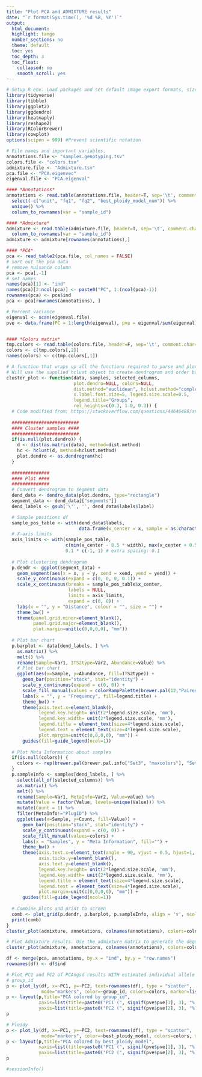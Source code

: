 ```yaml
---
title: "Plot PCA and ADMIXTURE results"
date: "`r format(Sys.time(), '%d %B, %Y')`"
output:
  html_document:
  highlight: tango
  number_sections: no
  theme: default
  toc: yes
  toc_depth: 3
  toc_float:
    collapsed: no
    smooth_scroll: yes
---
```


```r
# Setup R env. Load packages and set default image export formats, size and resolution.
library(tidyverse)
library(tibble)
library(ggplot2)
library(ggdendro)
library(heatmaply)
library(reshape2)
library(RColorBrewer)
library(cowplot)
options(scipen = 999) #Prevent scientific notation
```


```r
# File names and important variables.
annotations.file <- "samples.genotyping.tsv"
colors.file <- "colors.tsv"
admixture.file <- "Admixture.tsv"
pca.file <- "PCA.eigenvec"
eigenval.file <- "PCA.eigenval"
```


```r
#### *Annotations*
annotations <- read.table(annotations.file, header=T, sep='\t', comment.char='#', check.names=FALSE) %>%
  select(-c("unit", "fq1", "fq2", "best_ploidy_model_num")) %>%
  unique() %>%
  column_to_rownames(var = "sample_id")

#### *Admixture*
admixture <- read.table(admixture.file, header=T, sep='\t', comment.char='', check.names=FALSE) %>%
  column_to_rownames(var = "sample_id")
admixture <- admixture[rownames(annotations),]

#### *PCA*
pca <- read_table2(pca.file, col_names = FALSE)
# sort out the pca data
# remove nuisance column
pca <- pca[,-1]
# set names
names(pca)[1] <- "ind"
names(pca)[2:ncol(pca)] <- paste0("PC", 1:(ncol(pca)-1))
rownames(pca) <- pca$ind
pca <- pca[rownames(annotations), ]

# Percent variance
eigenval <- scan(eigenval.file)
pve <- data.frame(PC = 1:length(eigenval), pve = eigenval/sum(eigenval)*100)


#### *Colors matrix*
tmp.colors <- read.table(colors.file, header=F, sep='\t', comment.char='', check.names=FALSE)
colors <- c(tmp.colors[,2])
names(colors) <- c(tmp.colors[,1])
```


``` r
# A function that wraps up all the functions required to parse and plot the input data.
# Will use the supplied hclust object to create dendrogram and order bars or will perform clustering itself.
cluster_plot <- function(data, samples, selected_columns, 
                         plot.dendro=NULL, colors=NULL,
                         dist.method="euclidean", hclust.method="complete",
                         x.label.font.size=5, legend.size.scale=0.5,
                         legend.title="Groups",
                         rel_heights=c(0.3, 1.0, 0.3)) {
  # Code modified from: https://stackoverflow.com/questions/44646488/stacked-bar-plot-with-hierarchical-clustering-dendrogram
  
  #########################
  #### Cluster samples ####
  #########################
  if(is.null(plot.dendro)) {
    d <- dist(as.matrix(data), method=dist.method)
    hc <- hclust(d, method=hclust.method)
    plot.dendro <- as.dendrogram(hc)
  }
  
  ##############
  #### Plot ####
  ##############
  # Convert dendrogram to segment data
  dend_data <- dendro_data(plot.dendro, type="rectangle")
  segment_data <- dend_data[["segments"]]
  dend_labels <- gsub('\'', '', dend_data$labels$label)

  # Sample positions df
  sample_pos_table <- with(dend_data$labels, 
                           data.frame(x_center = x, sample = as.character(label), width = 0.9))
  # X-axis limits
  axis_limits <- with(sample_pos_table, 
                      c(min(x_center - 0.5 * width), max(x_center + 0.5 * width))) + 
                      0.1 * c(-1, 1) # extra spacing: 0.1
  
  # Plot clustering dendrogram
  p.dendr <- ggplot(segment_data) +
    geom_segment(aes(x = x, y = y, xend = xend, yend = yend)) +
    scale_y_continuous(expand = c(0, 0, 0, 0.1)) + 
    scale_x_continuous(breaks = sample_pos_table$x_center, 
                       labels = NULL, 
                       limits = axis_limits, 
                       expand = c(0, 0)) + 
    labs(x = "", y = "Distance", colour = "", size = "") +
    theme_bw() + 
    theme(panel.grid.minor=element_blank(),
          panel.grid.major=element_blank(),
          plot.margin=unit(c(0,0,0,0), "mm"))
  
  # Plot bar chart
  p.barplot <- data[dend_labels, ] %>%
    as.matrix() %>%
    melt() %>%
    rename(Sample=Var1, ITS2type=Var2, Abundance=value) %>%
    # Plot bar chart
    ggplot(aes(x=Sample, y=Abundance, fill=ITS2type)) +
      geom_bar(position="stack", stat="identity") +
      scale_y_continuous(expand = c(0, 0)) +
      scale_fill_manual(values = colorRampPalette(brewer.pal(12,"Paired"))(12)) +
      labs(x = "", y = "Frequency", fill=legend.title) +
      theme_bw() +
      theme(axis.text.x=element_blank(),
            legend.key.height= unit(2*legend.size.scale, 'mm'),
            legend.key.width= unit(2*legend.size.scale, 'mm'),
            legend.title = element_text(size=4*legend.size.scale),
            legend.text = element_text(size=4*legend.size.scale),
            plot.margin=unit(c(0,0,0,0), "mm")) +
      guides(fill=guide_legend(ncol=1))
  
  # Plot Meta Information about samples
  if(is.null(colors)) {
    colors <- rep(brewer.pal(brewer.pal.info["Set3", "maxcolors"], "Set3"), ceiling(nrow(samples)/12))
  }
  p.sampleInfo <- samples[dend_labels, ] %>%
    select(all_of(selected_columns)) %>%
    as.matrix() %>% 
    melt() %>% 
    rename(Sample=Var1, MetaInfo=Var2, Value=value) %>% 
    mutate(Value = factor(Value, levels=unique(Value))) %>%
    mutate(Count = 1) %>% 
    filter(MetaInfo!="PlugID") %>%
    ggplot(aes(x=Sample, y=Count, fill=Value)) + 
      geom_bar(position="stack", stat="identity") + 
      scale_y_continuous(expand = c(0, 0)) + 
      scale_fill_manual(values=colors) +
      labs(x = "Samples", y = "Meta Information", fill="") +
      theme_bw() +
      theme(axis.text.x=element_text(angle = 90, vjust = 0.5, hjust=1, size=x.label.font.size),
            axis.ticks.y=element_blank(),
            axis.text.y=element_blank(),
            legend.key.height= unit(2*legend.size.scale, 'mm'),
            legend.key.width= unit(2*legend.size.scale, 'mm'),
            legend.title = element_text(size=4*legend.size.scale),
            legend.text = element_text(size=4*legend.size.scale),
            plot.margin=unit(c(0,0,0,0), "mm")) +
      guides(fill=guide_legend(ncol=1))
  
  # Combine plots and print to screen
  comb <- plot_grid(p.dendr, p.barplot, p.sampleInfo, align = 'v', ncol = 1, axis = "lr", rel_heights = rel_heights)
  print(comb)
}
cluster_plot(admixture, annotations, colnames(annotations), colors=colors, x.label.font.size=6)
```


```r
# Plot Admixture results. Use the admixture matrix to generate the degdrogram and sample order.
cluster_plot(admixture, annotations, colnames(annotations), colors=colors, x.label.font.size=6)
```


```r
df <- merge(pca, annotations, by.x = "ind", by.y = "row.names")
rownames(df) <- df$ind

# Plot PC1 and PC2 of PCAngsd results WITH estimated individual allele frequencies using the `plotly` package.
# group_id
p <- plot_ly(df, x=~PC1, y=~PC2, text=rownames(df), type = "scatter",
             mode="markers", color=~group_id, colors=colors, marker=list(size=11))
p <- layout(p,title="PCA colored by group_id",
            xaxis=list(title=paste0("PC1 (", signif(pve$pve[1], 3), "%)")),
            yaxis=list(title=paste0("PC2 (", signif(pve$pve[2], 3), "%)")))
p

# Ploidy
p <- plot_ly(df, x=~PC1, y=~PC2, text=rownames(df), type = "scatter",
             mode="markers", color=~best_ploidy_model, colors=colors, marker=list(size=11))
p <- layout(p,title="PCA colored by best_ploidy_model",
            xaxis=list(title=paste0("PC1 (", signif(pve$pve[1], 3), "%)")),
            yaxis=list(title=paste0("PC2 (", signif(pve$pve[2], 3), "%)")))
p
```


```r
#sessionInfo()
```

